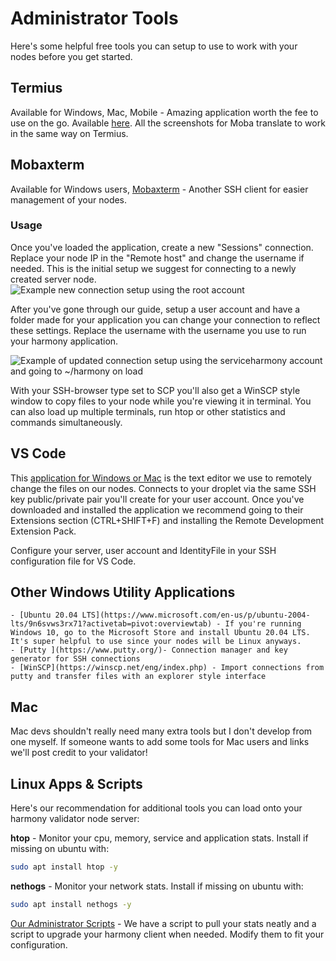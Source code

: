 
# Administrator Tools
Here's some helpful free tools you can setup to use to work with your nodes before you get started.
## Termius
Available for Windows, Mac, Mobile - Amazing application worth the fee to use on the go. Available [here](https://termius.com).
<Callout emoji="ℹ️">
All the screenshots for Moba translate to work in the same way on Termius.
</Callout>
## Mobaxterm
Available for Windows users, [Mobaxterm](https://mobaxterm.mobatek.net/download-home-edition.html) - Another SSH client for easier management of your nodes.
### Usage
Once you've loaded the application, create a new "Sessions" connection. 
<Callout type="error" emoji="️🚫">
Replace your node IP in the "Remote host" and change the username if needed. This is the initial setup we suggest for connecting to a newly created server node.
</Callout>
![Example new connection setup using the root account](/cimage_16.png)

After you've gone through our guide, setup a user account and have a folder made for your application you can change your connection to reflect these settings. Replace the username with the username you use to run your harmony application.

![Example of updated connection setup using the serviceharmony account and going to ~/harmony on load](/cimage_8.png)

With your SSH-browser type set to SCP you'll also get a WinSCP style window to copy files to your node while you're viewing it in terminal.
<Callout emoji="ℹ️">
You can also load up multiple terminals, run htop or other statistics and commands simultaneously. 
</Callout>
## VS Code 
This [application for Windows or Mac](https://code.visualstudio.com/) is the text editor we use to remotely change the files on our nodes. Connects to your droplet via the same SSH key public/private pair you'll create for your user account.
<Callout emoji="ℹ️">
Once you've downloaded and installed the application we recommend going to their Extensions section \(CTRL+SHIFT+F\) and installing the Remote Development Extension Pack.
</Callout>

Configure your server, user account and IdentityFile in your SSH configuration file for VS Code.

## Other Windows Utility Applications
    - [Ubuntu 20.04 LTS](https://www.microsoft.com/en-us/p/ubuntu-2004-lts/9n6svws3rx71?activetab=pivot:overviewtab) - If you're running Windows 10, go to the Microsoft Store and install Ubuntu 20.04 LTS. It's super helpful to use since your nodes will be Linux anyways.  
    - [Putty ](https://www.putty.org/)- Connection manager and key generator for SSH connections  
    - [WinSCP](https://winscp.net/eng/index.php) - Import connections from putty and transfer files with an explorer style interface
## Mac
Mac devs shouldn't really need many extra tools but I don't develop from one myself. If someone wants to add some tools for Mac users and links we'll post credit to your validator!
## Linux Apps & Scripts
Here's our recommendation for additional tools you can load onto your harmony validator node server:

**htop** - Monitor your cpu, memory, service and application stats. Install if missing on ubuntu with:

```bash
sudo apt install htop -y
```

**nethogs** - Monitor your network stats. Install if missing on ubuntu with:

```bash
sudo apt install nethogs -y
```

[Our Administrator Scripts](/post/new/tools/scripts/) - We have a script to pull your stats neatly and a script to upgrade your harmony client when needed. Modify them to fit your configuration.
